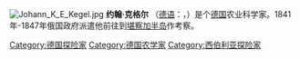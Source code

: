 {{unreferenced|time=2010-08-26T00:59:22+00:00}}
[[File:Johann_K_E_Kegel.jpg|thumb]]
'''约翰·克格尔'''  （[[德语|德语]]：{{lang|de|'''Johann Karl Ehrenfried Kegel'''}}，{{bd|1784年|10月3日|1863年|6月25日|catIdx=B}}）是个[[德国|德国]]农业科学家。1841年-1847年俄国政府派遣他前往到[[堪察加半岛|堪察加半岛]]作考察。

{{Authority control}}
{{DEFAULTSORT:Kegel, Johann Karl Ehrenfried}}
[[Category:德国探险家|Category:德国探险家]]
[[Category:德国农学家|Category:德国农学家]]
[[Category:西伯利亚探险家|Category:西伯利亚探险家]]

{{德国人小作品}}